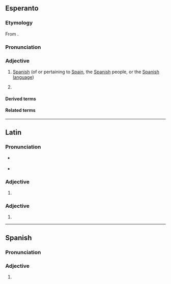 ==Esperanto==

===Etymology===
From {{af|eo|hispano|t1=a Spaniard|-a}}.

===Pronunciation===
{{eo-IPA|hi|spa|na|a=LL-Q143 (epo)-Lepticed7-hispana.wav}}

===Adjective===
{{eo-head}}

# [[Spanish]] (of or pertaining to [[Spain]], the [[Spanish]] people, or the [[Spanish]] [[language]])
#: {{hyper|eo|eŭropa}}
# {{q|la hispana}} {{clipping of|eo|la hispana [[lingvo]]||the Spanish language}}

====Derived terms====
{{der3|eo
|{{l|eo|hispana lingvo|t=Spanish language}}
|{{l|eo|hispanlingvano}}, {{l|eo|hispanparolanto|t=a Spanish speaker, a [[hispanophone]]}}
|{{l|eo|hispanparola}}, {{l|eo|hispanparolanta|t=Spanish-speaking}}
}}

====Related terms====
{{rel2|eo
|{{l|eo|hispane|t=in Spanish}}
|{{l|eo|Hispanio|t=Spain}}
}}

{{eo GCSE|4}}
{{c|eo|Languages|Spain}}

----

==Latin==

===Pronunciation===
* {{q|hispāna}} {{la-IPA|hispāna}}
* {{q|hispānā}} {{la-IPA|hispānā}}

===Adjective===
{{la-adj-form|hispāna}}

# {{inflection of|la|hispānus||nom//voc|f|s|;|nom//acc//voc|n|p}}

===Adjective===
{{la-adj-form|hispānā}}

# {{inflection of|la|hispānus||abl|f|s}}

----

==Spanish==

===Pronunciation===
{{es-pr}}

===Adjective===
{{head|es|adjective form|g=f}}

# {{adj form of|es|hispano||f|s}}